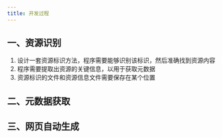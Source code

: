 ```yaml
---
title: 开发过程
---
```


## 一、资源识别

1. 设计一套资源标识方法，程序需要能够识别该标识，然后准确找到资源内容
2. 程序需要提取出资源的关键信息，以用于获取元数据
3. 资源标识的文件和资源信息文件需要保存在某个位置



## 二、元数据获取



## 三、网页自动生成